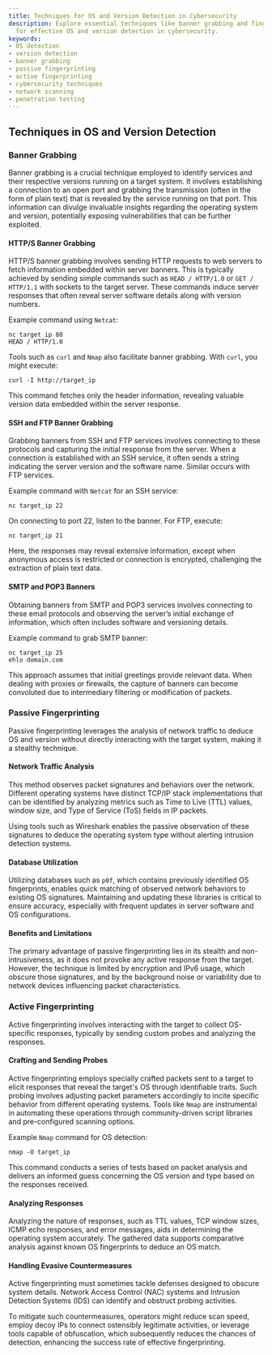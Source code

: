 ```yaml
---
title: Techniques for OS and Version Detection in Cybersecurity
description: Explore essential techniques like banner grabbing and fingerprinting
  for effective OS and version detection in cybersecurity.
keywords:
- OS detection
- version detection
- banner grabbing
- passive fingerprinting
- active fingerprinting
- cybersecurity techniques
- network scanning
- penetration testing
---
```


## Techniques in OS and Version Detection

### Banner Grabbing

Banner grabbing is a crucial technique employed to identify services and their respective versions running on a target system. It involves establishing a connection to an open port and grabbing the transmission (often in the form of plain text) that is revealed by the service running on that port. This information can divulge invaluable insights regarding the operating system and version, potentially exposing vulnerabilities that can be further exploited.

#### HTTP/S Banner Grabbing

HTTP/S banner grabbing involves sending HTTP requests to web servers to fetch information embedded within server banners. This is typically achieved by sending simple commands such as `HEAD / HTTP/1.0` or `GET / HTTP/1.1` with sockets to the target server. These commands induce server responses that often reveal server software details along with version numbers.

Example command using `Netcat`:
```shell
nc target_ip 80
HEAD / HTTP/1.0
```

Tools such as `curl` and `Nmap` also facilitate banner grabbing. With `curl`, you might execute:
```shell
curl -I http://target_ip
```

This command fetches only the header information, revealing valuable version data embedded within the server response.

#### SSH and FTP Banner Grabbing

Grabbing banners from SSH and FTP services involves connecting to these protocols and capturing the initial response from the server. When a connection is established with an SSH service, it often sends a string indicating the server version and the software name. Similar occurs with FTP services.

Example command with `Netcat` for an SSH service:
```shell
nc target_ip 22
```

On connecting to port 22, listen to the banner. For FTP, execute:
```shell
nc target_ip 21
```

Here, the responses may reveal extensive information, except when anonymous access is restricted or connection is encrypted, challenging the extraction of plain text data.

#### SMTP and POP3 Banners

Obtaining banners from SMTP and POP3 services involves connecting to these email protocols and observing the server’s initial exchange of information, which often includes software and versioning details.

Example command to grab SMTP banner:
```shell
nc target_ip 25
ehlo domain.com
```

This approach assumes that initial greetings provide relevant data. When dealing with proxies or firewalls, the capture of banners can become convoluted due to intermediary filtering or modification of packets.

### Passive Fingerprinting

Passive fingerprinting leverages the analysis of network traffic to deduce OS and version without directly interacting with the target system, making it a stealthy technique.

#### Network Traffic Analysis

This method observes packet signatures and behaviors over the network. Different operating systems have distinct TCP/IP stack implementations that can be identified by analyzing metrics such as Time to Live (TTL) values, window size, and Type of Service (ToS) fields in IP packets.

Using tools such as Wireshark enables the passive observation of these signatures to deduce the operating system type without alerting intrusion detection systems.

#### Database Utilization

Utilizing databases such as `p0f`, which contains previously identified OS fingerprints, enables quick matching of observed network behaviors to existing OS signatures. Maintaining and updating these libraries is critical to ensure accuracy, especially with frequent updates in server software and OS configurations.

#### Benefits and Limitations

The primary advantage of passive fingerprinting lies in its stealth and non-intrusiveness, as it does not provoke any active response from the target. However, the technique is limited by encryption and IPv6 usage, which obscure those signatures, and by the background noise or variability due to network devices influencing packet characteristics.

### Active Fingerprinting

Active fingerprinting involves interacting with the target to collect OS-specific responses, typically by sending custom probes and analyzing the responses.

#### Crafting and Sending Probes

Active fingerprinting employs specially crafted packets sent to a target to elicit responses that reveal the target's OS through identifiable traits. Such probing involves adjusting packet parameters accordingly to incite specific behavior from different operating systems. Tools like `Nmap` are instrumental in automating these operations through community-driven script libraries and pre-configured scanning options.

Example `Nmap` command for OS detection:
```shell
nmap -O target_ip
```

This command conducts a series of tests based on packet analysis and delivers an informed guess concerning the OS version and type based on the responses received.

#### Analyzing Responses

Analyzing the nature of responses, such as TTL values, TCP window sizes, ICMP echo responses, and error messages, aids in determining the operating system accurately. The gathered data supports comparative analysis against known OS fingerprints to deduce an OS match.

#### Handling Evasive Countermeasures

Active fingerprinting must sometimes tackle defenses designed to obscure system details. Network Access Control (NAC) systems and Intrusion Detection Systems (IDS) can identify and obstruct probing activities.

To mitigate such countermeasures, operators might reduce scan speed, employ decoy IPs to connect ostensibly legitimate activities, or leverage tools capable of obfuscation, which subsequently reduces the chances of detection, enhancing the success rate of effective fingerprinting.